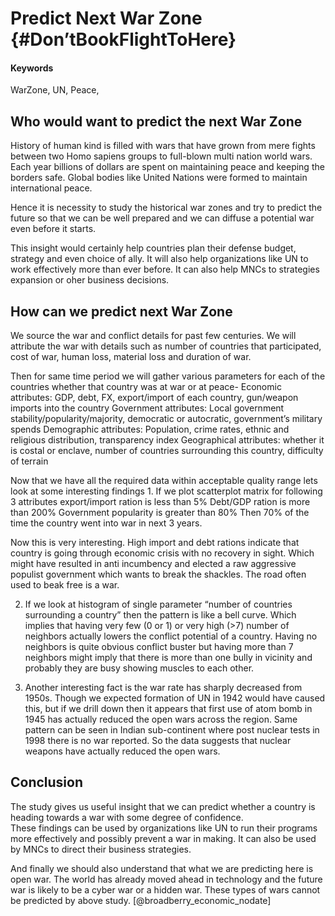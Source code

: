 # Predict Next War Zone {#Don'tBookFlightToHere}

#### Keywords {-}

WarZone, UN, Peace, 

## Who would want to predict the next War Zone

History of human kind is filled with wars that have grown from mere fights between two Homo sapiens groups to full-blown multi nation world wars. Each year billions of dollars are spent on maintaining peace and keeping the borders safe. Global bodies like United Nations were formed to maintain international peace. 

Hence it is necessity to study the historical war zones and try to predict the future so that we can be well prepared and we can diffuse a potential war even before it starts.

This insight would certainly help countries plan their defense budget, strategy and even choice of ally. It will also help organizations like UN to work effectively more than ever before. It can also help MNCs to strategies expansion or oher business decisions.

## How can we predict next War Zone

We source the war and conflict details for past few centuries. We will attribute the war with details such as number of countries that participated, cost of war, human loss, material loss and duration of war.

Then for same time period we will gather various parameters for each of the countries whether that country was at war or at peace-
Economic attributes: GDP, debt, FX, export/import of each country, gun/weapon imports into the country
Government attributes: Local government stability/popularity/majority, democratic or autocratic, government's military spends
Demographic attributes: Population, crime rates, ethnic and religious distribution, transparency index
Geographical attributes: whether it is costal or enclave, number of countries surrounding this country, difficulty of terrain 

Now that we have all the required data within acceptable quality range lets look at some interesting findings
1. If we plot scatterplot matrix for following 3 attributes
export/import ration is less than 5% 
Debt/GDP ration is more than 200%
Government popularity is greater than 80%
Then 70% of the time the country went into war in next 3 years.

Now this is very interesting. High import and debt rations indicate that country is going through economic crisis with no recovery in sight. Which might have resulted in anti incumbency and elected a raw aggressive populist government which wants to break the shackles. The road often used to beak free is a war.

2. If we look at histogram of single parameter "number of countries surrounding a country" then the pattern is like a bell curve. Which implies that having very few (0 or 1) or very high (>7) number of neighbors actually lowers the conflict potential of a country. Having no neighbors is quite obvious conflict buster but having more than 7 neighbors might imply that there is more than one bully in vicinity and probably they are busy showing muscles to each other.

3. Another interesting fact is the war rate has sharply decreased from 1950s. Though we expected formation of UN in 1942 would have caused this, but if we drill down then it appears that first use of atom bomb in 1945 has actually reduced the open wars across the region. Same pattern can be seen in Indian sub-continent where post nuclear tests in 1998 there is no war reported. So the data suggests that nuclear weapons have actually reduced the open wars.


## Conclusion

The study gives us useful insight that we can predict whether a country is heading towards a war with some degree of confidence.  
These findings can be used by organizations like UN to run their programs more effectively and possibly prevent a war in making. 
It can also be used by MNCs to direct their business strategies.

And finally we should also understand that what we are predicting here is open war. The world has already moved ahead in technology and the future war is likely to be a cyber war or a hidden war. These types of wars cannot be predicted by above study.
[@broadberry_economic_nodate]
